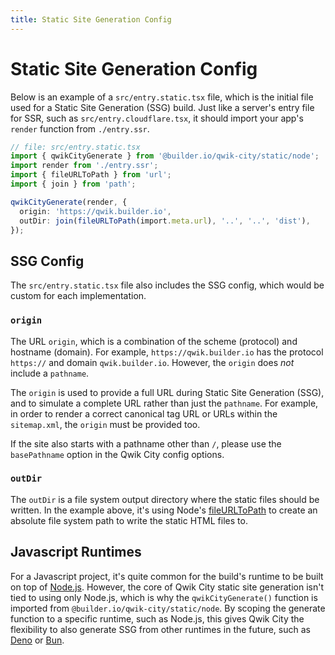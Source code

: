 ```yaml
---
title: Static Site Generation Config
---
```


# Static Site Generation Config

Below is an example of a `src/entry.static.tsx` file, which is the initial file used for a Static Site Generation (SSG) build. Just like a server's entry file for SSR, such as `src/entry.cloudflare.tsx`, it should import your app's `render` function from `./entry.ssr`.

```typescript
// file: src/entry.static.tsx
import { qwikCityGenerate } from '@builder.io/qwik-city/static/node';
import render from './entry.ssr';
import { fileURLToPath } from 'url';
import { join } from 'path';

qwikCityGenerate(render, {
  origin: 'https://qwik.builder.io',
  outDir: join(fileURLToPath(import.meta.url), '..', '..', 'dist'),
});
```

## SSG Config

The `src/entry.static.tsx` file also includes the SSG config, which would be custom for each implementation.

### `origin`

The URL `origin`, which is a combination of the scheme (protocol) and hostname (domain).
For example, `https://qwik.builder.io` has the protocol `https://` and domain `qwik.builder.io`.
However, the `origin` does _not_ include a `pathname`.

The `origin` is used to provide a full URL during Static Site Generation (SSG), and to
simulate a complete URL rather than just the `pathname`. For example, in order to
render a correct canonical tag URL or URLs within the `sitemap.xml`, the `origin` must
be provided too.

If the site also starts with a pathname other than `/`, please use the `basePathname`
option in the Qwik City config options.

### `outDir`

The `outDir` is a file system output directory where the static files should be written. In the example above, it's using Node's [fileURLToPath](https://nodejs.org/api/url.html#urlfileurltopathurl) to create an absolute file system path to write the static HTML files to.

## Javascript Runtimes

For a Javascript project, it's quite common for the build's runtime to be built on top of [Node.js](https://nodejs.org/en/docs/). However, the core of Qwik City static site generation isn't tied to using only Node.js, which is why the `qwikCityGenerate()` function is imported from `@builder.io/qwik-city/static/node`. By scoping the generate function to a specific runtime, such as Node.js, this gives Qwik City the flexibility to also generate SSG from other runtimes in the future, such as [Deno](https://deno.land/) or [Bun](https://bun.sh/).
